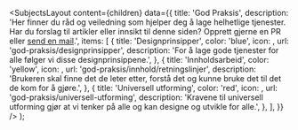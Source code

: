 
<Meta
  title='God praksis'
  description='Beskrivelse'
/>

  <SubjectsLayout
    content={children}
    data={{
      title: 'God Praksis',
      description:
        'Her finner du råd og veiledning som hjelper deg å lage helhetlige tjenester. Har du forslag til artikler eller innsikt til denne siden? Opprett gjerne en PR eller [send en mail](designsystem@digdir.no).',
      items: [
        {
          title: 'Designprinsipper',
          color: 'blue',
          icon: <ImageIcon fontSize={32} />,
          url: 'god-praksis/designprinsipper',
          description:
            'For å lage gode tjenester for alle følger vi disse designprinsippene.',
        },
        {
          title: 'Innholdsarbeid',
          color: 'yellow',
          icon: <ImageIcon fontSize={32} />,
          url: 'god-praksis/innhold/retningslinjer',
          description:
            'Brukeren skal finne det de leter etter, forstå det og kunne bruke det til det de kom for å gjøre.',
        },
        {
          title: 'Universell utforming',
          color: 'red',
          icon: <ImageIcon fontSize={32} />,
          url: 'god-praksis/universell-utforming',
          description:
            'Kravene til universell utforming gjør at vi tenker på alle og kan designe og utvikle for alle.',
        },
      ],
    }}
  />
);
